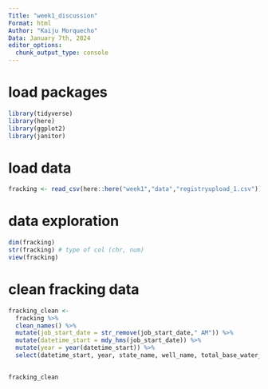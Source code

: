 ```yaml
---
Title: "week1_discussion"
Format: html
Author: "Kaiju Morquecho"
Data: January 7th, 2024
editor_options: 
  chunk_output_type: console
---
```


# load packages
```r
library(tidyverse)
library(here)
library(ggplot2)
library(janitor)
```

# load data
```r
fracking <- read_csv(here::here("week1","data","registryupload_1.csv"))
```

# data exploration 
```r
dim(fracking)
str(fracking) # type of col (chr, num)
view(fracking)
```

# clean fracking data
```r
fracking_clean <- 
  fracking %>% 
  clean_names() %>%
  mutate(job_start_date = str_remove(job_start_date," AM")) %>%
  mutate(datetime_start = mdy_hms(job_start_date)) %>%
  mutate(year = year(datetime_start)) %>%
  select(datetime_start, year, state_name, well_name, total_base_water_volume)
  

fracking_clean
```

